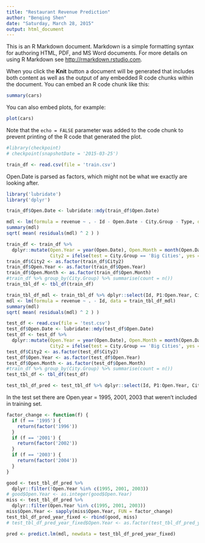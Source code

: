 ```yaml
---
title: "Restaurant Revenue Prediction"
author: "Benqing Shen"
date: "Saturday, March 28, 2015"
output: html_document
---
```


This is an R Markdown document. Markdown is a simple formatting syntax for authoring HTML, PDF, and MS Word documents. For more details on using R Markdown see <http://rmarkdown.rstudio.com>.

When you click the **Knit** button a document will be generated that includes both content as well as the output of any embedded R code chunks within the document. You can embed an R code chunk like this:

```r
summary(cars)
```

You can also embed plots, for example:

```r
plot(cars)
```

Note that the `echo = FALSE` parameter was added to the code chunk to prevent printing of the R code that generated the plot.

```r
#library(checkpoint)
# checkpoint(snapshotDate = '2015-03-25')
```


```r
train_df <- read.csv(file = 'train.csv')
```

Open.Date is parsed as factors, which might not be what we exactly are looking after.

```r
library('lubridate')
library('dplyr')
```

```r
train_df$Open.Date <- lubridate::mdy(train_df$Open.Date)
```

```r
mdl <- lm(formula = revenue ~ . - Id - Open.Date - City.Group - Type, data = train_df)
summary(mdl)
sqrt( mean( residuals(mdl) ^ 2 ) )
```

```r
train_df <- train_df %>%
  dplyr::mutate(Open.Year = year(Open.Date), Open.Month = month(Open.Date),
                City2 = ifelse(test = City.Group == 'Big Cities', yes = 1, no = 0))
train_df$City2 <- as.factor(train_df$City2)
train_df$Open.Year <- as.factor(train_df$Open.Year)
train_df$Open.Month <- as.factor(train_df$Open.Month)
#train_df %>% group_by(City.Group) %>% summarise(count = n())
train_tbl_df <- tbl_df(train_df)
```

```r
train_tbl_df_mdl <- train_tbl_df %>% dplyr::select(Id, P1:Open.Year, City2)
mdl <- lm(formula = revenue ~ . - Id, data = train_tbl_df_mdl)
summary(mdl)
sqrt( mean( residuals(mdl) ^ 2 ) )
```

```r
test_df <- read.csv(file = 'test.csv')
test_df$Open.Date <- lubridate::mdy(test_df$Open.Date)
test_df <- test_df %>%
  dplyr::mutate(Open.Year = year(Open.Date), Open.Month = month(Open.Date),
                City2 = ifelse(test = City.Group == 'Big Cities', yes = 1, no = 0))
test_df$City2 <- as.factor(test_df$City2)
test_df$Open.Year <- as.factor(test_df$Open.Year)
test_df$Open.Month <- as.factor(test_df$Open.Month)
#train_df %>% group_by(City.Group) %>% summarise(count = n())
test_tbl_df <- tbl_df(test_df)

test_tbl_df_pred <- test_tbl_df %>% dplyr::select(Id, P1:Open.Year, City2)
```

In the test set there are Open.year = 1995, 2001, 2003 that weren't included in
training set.
```r
factor_change <- function(f) {
  if (f == '1995') {
    return(factor('1996'))
  }
  if (f == '2001') {
    return(factor('2002'))
  }
  if (f == '2003') {
    return(factor('2004'))
  }
}

good <- test_tbl_df_pred %>%
  dplyr::filter(!Open.Year %in% c(1995, 2001, 2003))
# good$Open.Year <- as.integer(good$Open.Year)
miss <- test_tbl_df_pred %>%
  dplyr::filter(Open.Year %in% c(1995, 2001, 2003))
miss$Open.Year <- sapply(miss$Open.Year, FUN = factor_change)
test_tbl_df_pred_year_fixed <- rbind(good, miss)
# test_tbl_df_pred_year_fixed$Open.Year <- as.factor(test_tbl_df_pred_year_fixed$Open.Year)
```


```r
pred <- predict.lm(mdl, newdata = test_tbl_df_pred_year_fixed)
```



